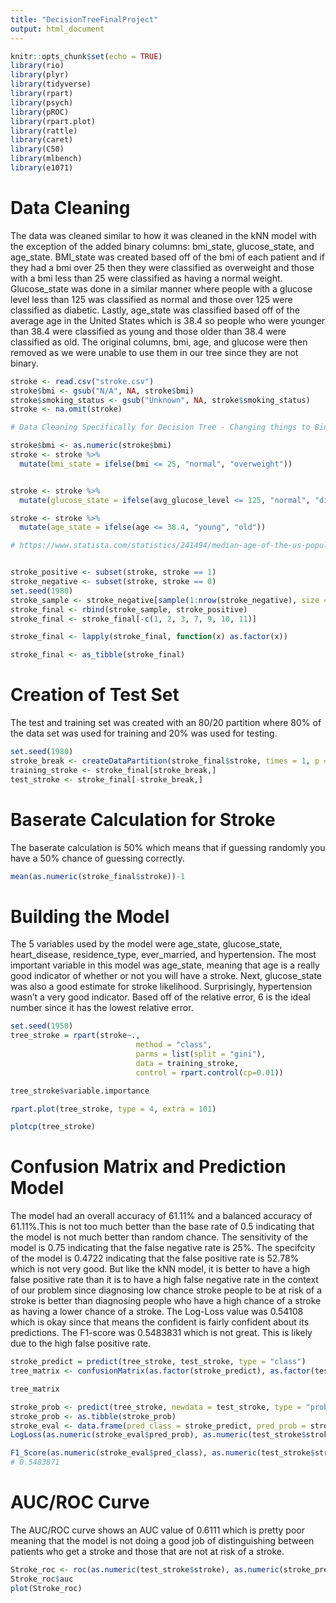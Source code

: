 ```yaml
---
title: "DecisionTreeFinalProject"
output: html_document
---
```


```r
knitr::opts_chunk$set(echo = TRUE)
library(rio)
library(plyr)
library(tidyverse)
library(rpart)
library(psych)
library(pROC)
library(rpart.plot)
library(rattle)
library(caret)
library(C50)
library(mlbench)
library(e1071)
```

# Data Cleaning

The data was cleaned similar to how it was cleaned in the kNN model with the exception of the added binary columns: bmi_state, glucose_state, and age_state. BMI_state was created based off of the bmi of each patient and if they had a bmi over 25 then they were classified as overweight and those with a bmi less than 25 were classified as having a normal weight. Glucose_state was done in a similar manner where people with a glucose level less than 125 was classified as normal and those over 125 were classified as diabetic. Lastly, age_state was classified based off of the average age in the United States which is 38.4 so people who were younger than 38.4 were classified as young and those older than 38.4 were classified as old. The original columns, bmi, age, and glucose were then removed as we were unable to use them in our tree since they are not binary. 
```r
stroke <- read.csv("stroke.csv")
stroke$bmi <- gsub("N/A", NA, stroke$bmi)
stroke$smoking_status <- gsub("Unknown", NA, stroke$smoking_status)
stroke <- na.omit(stroke)

# Data Cleaning Specifically for Decision Tree - Changing things to Binary 

stroke$bmi <- as.numeric(stroke$bmi)
stroke <- stroke %>%
  mutate(bmi_state = ifelse(bmi <= 25, "normal", "overweight"))


stroke <- stroke %>%
  mutate(glucose_state = ifelse(avg_glucose_level <= 125, "normal", "diabetic"))

stroke <- stroke %>%
  mutate(age_state = ifelse(age <= 38.4, "young", "old"))

# https://www.statista.com/statistics/241494/median-age-of-the-us-population/#:~:text=In%202018%2C%20the%20median%20age,United%20States%20was%2038.4%20years.


stroke_positive <- subset(stroke, stroke == 1)
stroke_negative <- subset(stroke, stroke == 0)
set.seed(1980)
stroke_sample <- stroke_negative[sample(1:nrow(stroke_negative), size = 180),]
stroke_final <- rbind(stroke_sample, stroke_positive)
stroke_final <- stroke_final[-c(1, 2, 3, 7, 9, 10, 11)]

stroke_final <- lapply(stroke_final, function(x) as.factor(x))

stroke_final <- as_tibble(stroke_final)


```
# Creation of Test Set
The test and training set was created with an 80/20 partition where 80% of the data set was used for training and 20% was used for testing. 
```r
set.seed(1980)
stroke_break <- createDataPartition(stroke_final$stroke, times = 1, p = 0.8, list = FALSE)
training_stroke <- stroke_final[stroke_break,]
test_stroke <- stroke_final[-stroke_break,]

```

# Baserate Calculation for Stroke
The baserate calculation is 50% which means that if guessing randomly you have a 50% chance of guessing correctly. 
```r
mean(as.numeric(stroke_final$stroke))-1

```

# Building the Model
The 5 variables used by the model were age_state, glucose_state, heart_disease, residence_type, ever_married, and hypertension. The most important variable in this model was age_state, meaning that age is a really good indicator of whether or not you will have a stroke. Next, glucose_state was also a good estimate for stroke likelihood.  Surprisingly, hypertension wasn't a very good indicator. Based off of the relative error, 6 is the ideal number since it has the lowest relative error. 
```r
set.seed(1950)
tree_stroke = rpart(stroke~.,  
                            method = "class",
                            parms = list(split = "gini"),
                            data = training_stroke,
                            control = rpart.control(cp=0.01))


```

```r
tree_stroke$variable.importance
```

```r
rpart.plot(tree_stroke, type = 4, extra = 101)
```

```r
plotcp(tree_stroke)

```

# Confusion Matrix  and Prediction Model
The model had an overall accuracy of 61.11% and a balanced accuracy of 61.11%.This is not too much better than the base rate of 0.5 indicating that the model is not much better than random chance. The sensitivity of the model is 0.75 indicating that the false negative rate is 25%. The specifcity of the model is 0.4722 indicating that the false positive rate is 52.78% which is not very good.  But like the kNN model, it is better to have a high false positive rate than it is to have a high false negative rate in the context of our problem since diagnosing low chance stroke people to be at risk of a stroke is better than diagnosing people who have a high chance of a stroke as having a lower chance of a stroke. The Log-Loss value was 0.54108 which is okay since that means the confident is fairly confident about its predictions. The F1-score was 0.5483831 which is not great.  This is likely due to the high false positive rate.  
```r
stroke_predict = predict(tree_stroke, test_stroke, type = "class")
tree_matrix <- confusionMatrix(as.factor(stroke_predict), as.factor(test_stroke$stroke), positive = "1", dnn = c("Prediction", "Actual"), mode = "sens_spec")

tree_matrix
```

```r
stroke_prob <- predict(tree_stroke, newdata = test_stroke, type = "prob")
stroke_prob <- as.tibble(stroke_prob)
stroke_eval <- data.frame(pred_class = stroke_predict, pred_prob = stroke_prob$`1`, target = as.numeric(test_stroke$stroke))
LogLoss(as.numeric(stroke_eval$pred_prob), as.numeric(test_stroke$stroke)) # 0.5410805

F1_Score(as.numeric(stroke_eval$pred_class), as.numeric(test_stroke$stroke)) 
# 0.5483871
```

# AUC/ROC Curve
The AUC/ROC curve shows an AUC value of 0.6111 which is pretty poor meaning that the model is not doing a good job of distinguishing between patients who get a stroke and those that are not at risk of a stroke. 
```r
Stroke_roc <- roc(as.numeric(test_stroke$stroke), as.numeric(stroke_predict), plot = TRUE)
Stroke_roc$auc
plot(Stroke_roc) 
```

